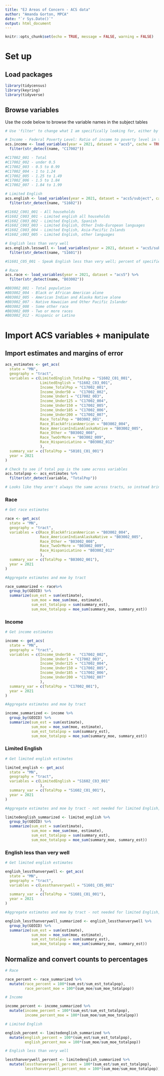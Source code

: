 ```yaml
---
title: "EJ Areas of Concern - ACS data"
author: "Amanda Gorton, MPCA"
date: "`r Sys.Date()`"
output: html_document
---
```


```r
knitr::opts_chunk$set(echo = TRUE, message = FALSE, warning = FALSE)
```

# Set up

## Load packages

```r
library(tidycensus)
library(keyring)
library(tidyverse)
```


## Browse variables

Use the code below to browse the variable names in the subject tables

```r

# Use 'filter' to change what I am specifically looking for, either by including a particular number for the variable (name), or searching for words  in the label (e.g. Unemploy, Education, etc). Cache = TRUE will store the dataset for future use

# Income - Federal Poverty Level: Ratio of income to poverty level in the past 12 months 
acs.income <- load_variables(year = 2021, dataset = "acs5", cache = TRUE) %>% 
  filter(str_detect(name, "C17002"))

#C17002_001 - Total
#C17002_002 - under 0.5
#C17002_003 - 0.5 to 0.99
#C17002_004 - 1 to 1.24
#C17002_005 - 1.25 to 1.49
#C17002_006 - 1.5 to 1.84
#C17002_007 - 1.84 to 1.99

# Limited English
acs.english <- load_variables(year = 2021, dataset = "acs5/subject", cache = TRUE) %>% 
  filter(str_detect(name, "S1602"))

#S1602_C001_001 - All households 
#S1602_C003_001 - Limited english all households
#S1602_C003_002 - Limited English, Spanish
#S1602_C003_003 - Limited English, Other Indo-European languages
#S1602_C003_004 - Limited English, Asia-Pacific Islands
#S1602_c003_005 - Limited English, other languages

# English less than very well
acs.english.lesswell <- load_variables(year = 2021, dataset = "acs5/subject", cache = TRUE) %>% 
  filter(str_detect(name, "S1601"))

#S1601_C05_001 - Speak English less than very well; percent of specified language speakers; population over 5 years

# Race
acs.race <- load_variables(year = 2021, dataset = "acs5") %>% 
  filter(str_detect(name, "B03002"))

#B03002_001 - Total population
#B03002_004 - Black or African American alone
#B03002_005 - American Indian and Alaska Native alone
#B03002_007 - Native Hawaiian and Other Pacific Islander
#B03002_008 - Some other race
#B03002_009 - Two or more races
#B03002_012 - Hispanic or Latino


```


# Import ACS variables + manipulate

## Import estimates and margins of error 

```r

acs_estimates <- get_acs(
  state = "MN",
  geography = "tract",
  variables = c(LimitedEnglish_TotalPop = "S1602_C01_001",
                LimitedEnglish = "S1602_C03_001",
                Income_TotalPop = "C17002_001", 
                Income_Under50 =  "C17002_002", 
                Income_Under1 = "C17002_003", 
                Income_Under125 = "C17002_004", 
                Income_Under150 = "C17002_005", 
                Income_Under185 = "C17002_006", 
                Income_Under200 = "C17002_007", 
                Race_TotalPop = "B03002_001",
                Race_BlackAfricanAmerican = "B03002_004",
                Race_AmericanIndianAlaskaNative = "B03002_005",
                Race_Other = "B03002_008",
                Race_TwoOrMore = "B03002_009",
                Race_HispanicLatino = "B03002_012"
                ), 
  summary_var = c(TotalPop = "S0101_C01_001")
  year = 2021
)

# Check to see if total pop is the same across variables
acs.totalpop <- acs_estimates %>% 
  filter(str_detect(variable, "TotalPop"))

# Looks like they aren't always the same across tracts, so instead bring in each variable separately
```


### Race

```r

# Get race estimates

race <- get_acs(
  state = "MN",
  geography = "tract",
  variables = c(Race_BlackAfricanAmerican = "B03002_004",
                Race_AmericanIndianAlaskaNative = "B03002_005",
                Race_Other = "B03002_008",
                Race_TwoOrMore = "B03002_009",
                Race_HispanicLatino = "B03002_012"
                ), 
  summary_var = c(TotalPop = "B03002_001"),
  year = 2021
)

#Aggregate estimates and moe by tract

race_summarized <- race%>%
  group_by(GEOID) %>%
  summarize(sum_est = sum(estimate), 
            sum_moe = moe_sum(moe, estimate),
            sum_est_totalpop = sum(summary_est),
            sum_moe_totalpop = moe_sum(summary_moe, summary_est))

```

### Income

```r

# Get income estimates

income <- get_acs(
  state = "MN",
  geography = "tract",
  variables = c(Income_Under50 =  "C17002_002", 
                Income_Under1 = "C17002_003", 
                Income_Under125 = "C17002_004", 
                Income_Under150 = "C17002_005", 
                Income_Under185 = "C17002_006", 
                Income_Under200 = "C17002_007"
                ), 
  summary_var = c(TotalPop = "C17002_001"),
  year = 2021
)

#Aggregate estimates and moe by tract

income_summarized <- income %>%
  group_by(GEOID) %>%
  summarize(sum_est = sum(estimate), 
            sum_moe = moe_sum(moe, estimate),
            sum_est_totalpop = sum(summary_est),
            sum_moe_totalpop = moe_sum(summary_moe, summary_est))

```

### Limited English

```r

# Get limited english estimates

limited_english <- get_acs(
  state = "MN",
  geography = "tract",
  variables = c(LimitedEnglish = "S1602_C03_001"
                ), 
  summary_var = c(TotalPop = "S1602_C01_001"),
  year = 2021
)

#Aggregate estimates and moe by tract - not needed for limited English, but to keep formatting consistent

limitedenglish_summarized <- limited_english %>%
  group_by(GEOID) %>%
  summarize(sum_est = sum(estimate), 
            sum_moe = moe_sum(moe, estimate),
            sum_est_totalpop = sum(summary_est),
            sum_moe_totalpop = moe_sum(summary_moe, summary_est))

```

### English less than very well

```r

# Get limited english estimates

english_lessthanverywell <- get_acs(
  state = "MN",
  geography = "tract",
  variables = c(Lessthanverywell = "S1601_C05_001"
                ), 
  summary_var = c(TotalPop = "S1601_C01_001"),
  year = 2021
)

#Aggregate estimates and moe by tract - not needed for limited English, but to keep formatting consistent

english_lessthanverywell_summarized <- english_lessthanverywell %>%
  group_by(GEOID) %>%
  summarize(sum_est = sum(estimate), 
            sum_moe = moe_sum(moe, estimate),
            sum_est_totalpop = sum(summary_est),
            sum_moe_totalpop = moe_sum(summary_moe, summary_est))

```

## Normalize and convert counts to percentages

```r

# Race

race_percent <- race_summarized %>%
  mutate(race_percent = 100*(sum_est/sum_est_totalpop),
         race_percent_moe = 100*(sum_moe/sum_moe_totalpop)) 

# Income

income_percent <- income_summarized %>%
  mutate(income_percent = 100*(sum_est/sum_est_totalpop),
         income_percent_moe = 100*(sum_moe/sum_moe_totalpop)) 

# Limited English

english_percent <- limitedenglish_summarized %>%
  mutate(english_percent = 100*(sum_est/sum_est_totalpop),
         english_percent_moe = 100*(sum_moe/sum_moe_totalpop)) 

# English less than very well

lessthanverywell_percent <- limitedenglish_summarized %>%
  mutate(lessthanverywell_percent = 100*(sum_est/sum_est_totalpop),
         lessthanverywell_percent_moe = 100*(sum_moe/sum_moe_totalpop)) 



```
